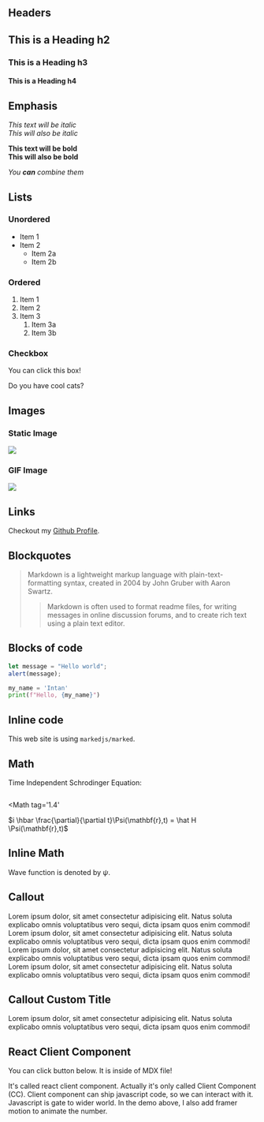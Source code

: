 
## Headers

## This is a Heading h2

### This is a Heading h3

#### This is a Heading h4

## Emphasis

_This text will be italic_  
_This will also be italic_

**This text will be bold**  
**This will also be bold**

_You **can** combine them_

## Lists

### Unordered

- Item 1
- Item 2
  - Item 2a
  - Item 2b

### Ordered

1. Item 1
2. Item 2
3. Item 3
   1. Item 3a
   2. Item 3b

### Checkbox

You can click this box!

<div className="mb-0 mt-0 flex items-center gap-2 pt-0">
  <Checkbox id="terms" />
  <label
    htmlFor="terms"
    className="text-sm font-medium leading-none peer-disabled:cursor-not-allowed peer-disabled:opacity-70"
  >
    Do you have cool cats?
  </label>
</div>

## Images

### Static Image

<Image
  src="https://t4.ftcdn.net/jpg/05/34/48/37/360_F_534483775_2hBgOxryd3El6t3tKOtbcM95Yq3OmTGG.jpg"
  caption="My Cat"
  scale={0.8}
/>

### GIF Image

<Image
  src="https://media.tenor.com/aoaAsLfvb7IAAAAC/cat-groove-party-dance.gif"
  caption="Also my cat"
  scale={0.5}
/>

## Links

Checkout my [Github Profile](https://github.com/alfariiizi).

## Blockquotes

> Markdown is a lightweight markup language with plain-text-formatting syntax, created in 2004 by John Gruber with Aaron Swartz.
>
> > Markdown is often used to format readme files, for writing messages in online discussion forums, and to create rich text using a plain text editor.

## Blocks of code

```js
let message = "Hello world";
alert(message);
```

```python
my_name = 'Intan'
print(f"Hello, {my_name}")
```

## Inline code

This web site is using `markedjs/marked`.

## Math

Time Independent Schrodinger Equation:

<Math>
  $i \hbar \frac{\partial}{\partial t}\Psi(\mathbf{r},t) = \hat H \Psi(\mathbf{r},t)$
</Math>

<Math
  tag='1.4'
>
  $i \hbar \frac{\partial}{\partial t}\Psi(\mathbf{r},t) = \hat H \Psi(\mathbf{r},t)$
</Math>

## Inline Math

Wave function is denoted by $\psi$.

## Callout

<Callout>
  Lorem ipsum dolor, sit amet consectetur adipisicing elit. Natus soluta
  explicabo omnis voluptatibus vero sequi, dicta ipsam quos enim commodi!
</Callout>

<Callout status="warning">
  Lorem ipsum dolor, sit amet consectetur adipisicing elit. Natus soluta
  explicabo omnis voluptatibus vero sequi, dicta ipsam quos enim commodi!
</Callout>

<Callout status="note">
  Lorem ipsum dolor, sit amet consectetur adipisicing elit. Natus soluta
  explicabo omnis voluptatibus vero sequi, dicta ipsam quos enim commodi!
</Callout>

<Callout status="danger">
  Lorem ipsum dolor, sit amet consectetur adipisicing elit. Natus soluta
  explicabo omnis voluptatibus vero sequi, dicta ipsam quos enim commodi!
</Callout>

## Callout Custom Title

<Callout status="note" title="Hey Guys!!!">
  Lorem ipsum dolor, sit amet consectetur adipisicing elit. Natus soluta
  explicabo omnis voluptatibus vero sequi, dicta ipsam quos enim commodi!
</Callout>

## React Client Component

You can click button below. It is inside of MDX file!

<CounterDemo />

It's called react client component. Actually it's only called Client Component (CC). Client component can ship javascript code, so we can interact with it. Javascript is gate to wider world. In the demo above, I also add framer motion to animate the number.
